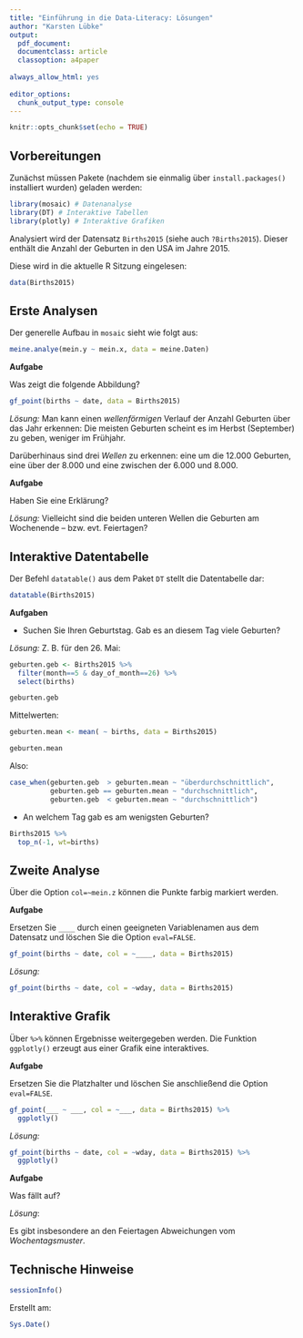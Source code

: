 ```yaml
---
title: "Einführung in die Data-Literacy: Lösungen"
author: "Karsten Lübke"
output: 
  pdf_document:
  documentclass: article
  classoption: a4paper
  
always_allow_html: yes
    
editor_options: 
  chunk_output_type: console
---
```


```r
knitr::opts_chunk$set(echo = TRUE)
```

<!-- Hinweis: Das Dokument wird erzeugt durch Klick auf `Knit`  -->


## Vorbereitungen

Zunächst müssen Pakete (nachdem sie einmalig über `install.packages()` installiert wurden) geladen werden:

<!-- Hinweis: Ein *Chunk* wird an die `Console` geschickt über den grünen Pfeil rechts oben: "Run Current Chunk" -->

```r
library(mosaic) # Datenanalyse
library(DT) # Interaktive Tabellen
library(plotly) # Interaktive Grafiken
```

Analysiert wird der Datensatz `Births2015` (siehe auch `?Births2015`). Dieser enthält die Anzahl der Geburten in den USA im Jahre 2015.

Diese wird in die aktuelle R Sitzung eingelesen:

```r
data(Births2015)
```

## Erste Analysen

Der generelle Aufbau in `mosaic` sieht wie folgt aus:

```r
meine.analye(mein.y ~ mein.x, data = meine.Daten)
```

**Aufgabe**

Was zeigt die folgende Abbildung?
 
```r
gf_point(births ~ date, data = Births2015)
```

*Lösung:* Man kann einen *wellenförmigen* Verlauf der Anzahl Geburten über das Jahr erkennen: Die meisten Geburten scheint es im Herbst (September) zu geben, weniger im Frühjahr.

Darüberhinaus sind drei *Wellen* zu erkennen: eine um die $12.000$ Geburten, eine über der $8.000$ und eine zwischen der $6.000$ und $8.000$.

**Aufgabe** 

Haben Sie eine Erklärung?

*Lösung:* Vielleicht sind die beiden unteren Wellen die Geburten am Wochenende -- bzw. evt. Feiertagen?

## Interaktive Datentabelle

Der Befehl `datatable()` aus dem Paket `DT` stellt die Datentabelle dar:

```r
datatable(Births2015)
```

**Aufgaben**

- Suchen Sie Ihren Geburtstag. Gab es an diesem Tag viele Geburten? 

*Lösung:* Z. B. für den 26. Mai:

```r
geburten.geb <- Births2015 %>% 
  filter(month==5 & day_of_month==26) %>%
  select(births)

geburten.geb
```

Mittelwerten:
```r
geburten.mean <- mean( ~ births, data = Births2015)

geburten.mean
```

Also:

```r
case_when(geburten.geb  > geburten.mean ~ "überdurchschnittlich",
          geburten.geb == geburten.mean ~ "durchschnittlich",
          geburten.geb  < geburten.mean ~ "durchschnittlich")
```


- An welchem Tag gab es am wenigsten Geburten?

```r
Births2015 %>%
  top_n(-1, wt=births)
```


## Zweite Analyse

Über die Option `col=~mein.z` können die Punkte farbig markiert werden. 

**Aufgabe**

Ersetzen Sie `____` durch einen geeigneten Variablenamen aus dem Datensatz und löschen Sie die Option `eval=FALSE`.

```r
gf_point(births ~ date, col = ~____, data = Births2015)
```

*Lösung:*

```r
gf_point(births ~ date, col = ~wday, data = Births2015)
```

## Interaktive Grafik

Über `%>%` können Ergebnisse weitergegeben werden. Die Funktion `ggplotly()` erzeugt aus einer Grafik eine interaktives.

**Aufgabe**

Ersetzen Sie die Platzhalter und löschen Sie anschließend die Option `eval=FALSE`.

```r
gf_point(___ ~ ___, col = ~___, data = Births2015) %>%
  ggplotly()
```

*Lösung:*

```r
gf_point(births ~ date, col = ~wday, data = Births2015) %>%
  ggplotly()
```


**Aufgabe**

Was fällt auf?

*Lösung*: 

Es gibt insbesondere an den Feiertagen Abweichungen vom *Wochentagsmuster*.

## Technische Hinweise

```r
sessionInfo()
```

Erstellt am:

```r
Sys.Date()
```




